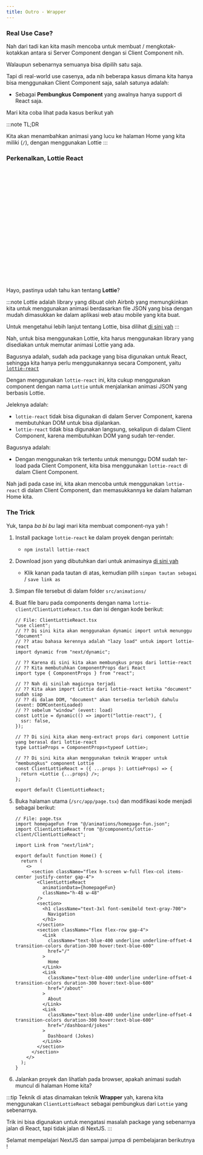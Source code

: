 ```yaml
---
title: Outro - Wrapper
---
```



### Real Use Case?

Nah dari tadi kan kita masih mencoba untuk membuat / mengkotak-kotakkan antara si Server Component dengan si Client Component nih.

Walaupun sebenarnya semuanya bisa dipilih satu saja.

Tapi di real-world use casenya, ada nih beberapa kasus dimana kita hanya bisa menggunakan Client Component saja, salah satunya adalah:

- Sebagai **Pembungkus Component** yang awalnya hanya support di React saja.

Mari kita coba lihat pada kasus berikut yah

:::note
TL;DR

Kita akan menambahkan animasi yang lucu ke halaman Home yang kita miliki (`/`), dengan menggunakan Lottie
:::

### Perkenalkan, Lottie React

<div 
  style="margin-left: auto; margin-right: auto; width: 300px; height: 300px;">
  <LottieAnimation  src="/client-server/desktop.json" autoplay="visible" />
</div>

Hayo, pastinya udah tahu kan tentang **Lottie**?

:::note
Lottie adalah library yang dibuat oleh Airbnb yang memungkinkan kita untuk menggunakan animasi berdasarkan file JSON yang bisa dengan mudah dimasukkan ke dalam aplikasi web atau mobile yang kita buat.

Untuk mengetahui lebih lanjut tentang Lottie, bisa dilihat [di sini yah](https://lottiefiles.com/)
:::

Nah, untuk bisa menggunakan Lottie, kita harus menggunakan library yang disediakan untuk memutar animasi Lottie yang ada.

Bagusnya adalah, sudah ada package yang bisa digunakan untuk React, sehingga kita hanya perlu menggunakannya secara Component, yaitu [`lottie-react`](https://www.npmjs.com/package/lottie-react)

Dengan menggunakan `lottie-react` ini, kita cukup menggunakan component dengan nama `Lottie` untuk menjalankan animasi JSON yang berbasis Lottie.

Jeleknya adalah:

- `lottie-react` tidak bisa digunakan di dalam Server Component, karena membutuhkan DOM untuk bisa dijalankan.
- `lottie-react` tidak bisa digunakan langsung, sekalipun di dalam Client Component, karena membutuhkan DOM yang sudah ter-render.

Bagusnya adalah:

- Dengan menggunakan trik tertentu untuk menunggu DOM sudah ter-load pada Client Component, kita bisa menggunakan `lottie-react` di dalam Client Component.

Nah jadi pada case ini, kita akan mencoba untuk menggunakan `lottie-react` di dalam Client Component, dan memasukkannya ke dalam halaman Home kita.

### The Trick

Yuk, tanpa _ba bi bu_ lagi mari kita membuat component-nya yah !

1. Install package `lottie-react` ke dalam proyek dengan perintah:
   - `npm install lottie-react`
1. Download json yang dibutuhkan dari untuk animasinya [di sini yah](/client-server/homepage-fun.json)
   - Klik kanan pada tautan di atas, kemudian pilih `simpan tautan sebagai` / `save link as`
1. Simpan file tersebut di dalam folder `src/animations/`
1. Buat file baru pada components dengan nama `lottie-client/ClientLottieReact.tsx` dan isi dengan kode berikut:

   ```tsx
   // File: ClientLottieReact.tsx
   "use client";
   // ?? Di sini kita akan menggunakan dynamic import untuk menunggu "document"
   // ?? atau bahasa kerennya adalah "lazy load" untuk import lottie-react
   import dynamic from "next/dynamic";

   // ?? Karena di sini kita akan membungkus props dari lottie-react
   // ?? Kita membutuhkan ComponentProps dari React
   import type { ComponentProps } from "react";

   // ?? Nah di sinilah magicnya terjadi
   // ?? Kita akan import Lottie dari lottie-react ketika "document" sudah siap
   // ?? di dalam DOM, "document" akan tersedia terlebih dahulu (event: DOMContentLoaded)
   // ?? sebelum "window" (event: load)
   const Lottie = dynamic(() => import("lottie-react"), {
     ssr: false,
   });

   // ?? Di sini kita akan meng-extract props dari component Lottie yang berasal dari lottie-react
   type LottieProps = ComponentProps<typeof Lottie>;

   // ?? Di sini kita akan menggunakan teknik Wrapper untuk "membungkus" component Lottie
   const ClientLottieReact = ({ ...props }: LottieProps) => {
     return <Lottie {...props} />;
   };

   export default ClientLottieReact;
   ```

1. Buka halaman utama (`/src/app/page.tsx`) dan modifikasi kode menjadi sebagai berikut:

   ```tsx
   // File: page.tsx
   import homepageFun from "@/animations/homepage-fun.json";
   import ClientLottieReact from "@/components/lottie-client/ClientLottieReact";

   import Link from "next/link";

   export default function Home() {
     return (
       <>
         <section className="flex h-screen w-full flex-col items-center justify-center gap-4">
           <ClientLottieReact
             animationData={homepageFun}
             className="h-48 w-48"
           />
           <section>
             <h1 className="text-3xl font-semibold text-gray-700">
               Navigation
             </h1>
           </section>
           <section className="flex flex-row gap-4">
             <Link
               className="text-blue-400 underline underline-offset-4 transition-colors duration-300 hover:text-blue-600"
               href="/"
             >
               Home
             </Link>
             <Link
               className="text-blue-400 underline underline-offset-4 transition-colors duration-300 hover:text-blue-600"
               href="/about"
             >
               About
             </Link>
             <Link
               className="text-blue-400 underline underline-offset-4 transition-colors duration-300 hover:text-blue-600"
               href="/dashboard/jokes"
             >
               Dashboard (Jokes)
             </Link>
           </section>
         </section>
       </>
     );
   }
   ```
1. Jalankan proyek dan lihatlah pada browser, apakah animasi sudah muncul di halaman Home kita?

:::tip
Teknik di atas dinamakan teknik **Wrapper** yah, karena kita menggunakan `ClientLottieReact` sebagai pembungkus dari `Lottie` yang sebenarnya.

Trik ini bisa digunakan untuk mengatasi masalah package yang sebenarnya jalan di React, tapi tidak jalan di NextJS.
:::

Selamat mempelajari NextJS dan sampai jumpa di pembelajaran berikutnya !
